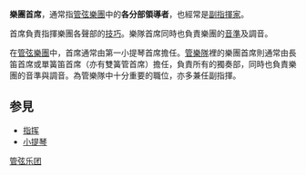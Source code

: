'''樂團首席'''，通常指[[管弦樂團|管弦樂團]]中的'''各分部領導者'''，也經常是[[副指揮家|副指揮家]]。

首席負責指揮樂團各聲部的[[技巧|技巧]]。樂隊首席同時也負責樂團的[[音準|音準]]及調音。

在[[管弦樂團|管弦樂團]]中，首席通常由第一小提琴首席擔任。[[管樂隊|管樂隊]]裡的樂團首席則通常由長笛首席或單簧笛首席（亦有雙簧管首席）擔任，負責所有的獨奏部，同時也負責樂團的音準與調音。為管樂隊中十分重要的職位，亦多兼任副指揮。

==参見==
* [[指挥|指挥]]
* [[小提琴|小提琴]]

{{music-stub}}

[[Category:管弦乐团|]]
